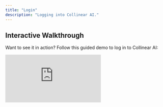 ```yaml
---
title: "Login"
description: "Logging into Collinear AI."
---
```


## Interactive Walkthrough

Want to see it in action? Follow this guided demo to log in to Collinear AI:

<div style={{ position:"relative",paddingBottom:"calc(51.66666666666667% + 41px)",height:0,width:"100%" }}>
<iframe src="https://demo.arcade.software/HfIxGRvXG2DlPeb8tWd8?embed&embed_mobile=tab&embed_desktop=inline&show_copy_link=true" title="Log in | Collinear" frameBorder="0" loading="lazy" allowFullScreen allow="clipboard-write" style='{ position:"absolute",top:0,left:0,width:"100%",height:"100%",colorScheme:"light" }' />

</div>